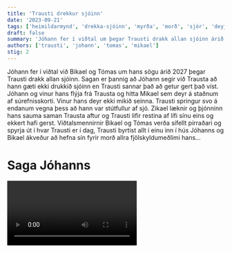 ```yaml
---
title: 'Trausti drekkur sjóinn'
date: '2023-09-21'
tags: ['heimildarmynd', 'drekka-sjóinn', 'myrða', 'morð', 'sjór', 'deyja']
draft: false
summary: 'Jóhann fer í viðtal um þegar Trausti drakk allan sjóinn árið 2027'
authors: ['trausti', 'johann', 'tomas', 'mikael']
stig: 2
---
```


Jóhann fer í viðtal við Bikael og Tómas um hans sögu árið 2027 þegar Trausti drakk allan sjóinn.
Sagan er þannig að Jóhann segir við Trausta að hann gæti ekki drukkið sjóinn en Trausti sannar það að getur gert það víst.
Jóhann og vinur hans flýja frá Trausta og hitta Mikael sem deyr á staðnum af súrefnisskorti.
Vinur hans deyr ekki mikið seinna. Trausti springur svo á endanum vegna þess að hann var stútfullur af sjó.
Zikael læknir og þjónninn hans sauma saman Trausta aftur og Trausti lifir restina af lífi sínu eins og ekkert hafi gerst.
Viðtalsmennirnir Bikael og Tómas verða sífellt pirraðari og spyrja út í hvar Trausti er í dag,
Trausti byrtist allt í einu inn í hús Jóhanns og Bikael ákveður að hefna sín fyrir morð allra fjölskyldumeðlimi hans...

# Saga Jóhanns

<Video id="4tA9W9L7paI" myndatextar/>

# Verkefnið fyrir skólann

<Video id="56yaqVx_JtQ" myndatextar/>
